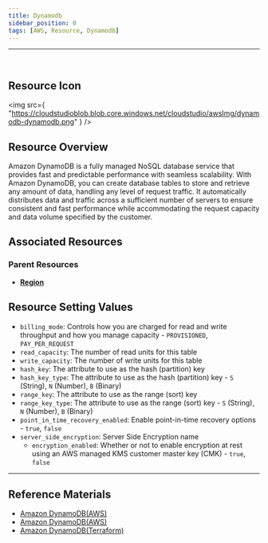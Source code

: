```yaml
---
title: Dynamodb
sidebar_position: 0
tags: [AWS, Resource, Dynamodb]
---
```


<hr />
<br />

## Resource Icon

<img
    src={
        "https://cloudstudioblob.blob.core.windows.net/cloudstudio/awsImg/dynamodb-dynamodb.png"
    }
/>

## Resource Overview

Amazon DynamoDB is a fully managed NoSQL database service that provides fast and predictable performance with seamless scalability. 
With Amazon DynamoDB, you can create database tables to store and retrieve any amount of data, handling any level of request traffic. 
It automatically distributes data and traffic across a sufficient number of servers to ensure consistent and fast performance while accommodating the request capacity and data volume specified by the customer.

## Associated Resources

### Parent Resources

-   [**Region**](https://docs.cstudio.app/en/docs/resource/aws/Base/Region)

## Resource Setting Values

-   `billing_mode`: Controls how you are charged for read and write throughput and how you manage capacity - `PROVISIONED`, `PAY_PER_REQUEST`
-   `read_capacity`: The number of read units for this table
-   `write_capacity`: The number of write units for this table
-   `hash_key`: The attribute to use as the hash (partition) key
-   `hash_key_type`: The attribute to use as the hash (partition) key - `S` (String), `N` (Number), `B` (Binary)
-   `range_key`: The attribute to use as the range (sort) key
-   `range_key_type`: The attribute to use as the range (sort) key - `S` (String), `N` (Number), `B` (Binary)
-   `point_in_time_recovery_enabled`: Enable point-in-time recovery options - `true`, `false`
-   `server_side_encryption`: Server Side Encryption name
    -   `encryption_enabled`: Whether or not to enable encryption at rest using an AWS managed KMS customer master key (CMK) - `true`, `false`

---

## Reference Materials

-   [Amazon DynamoDB(AWS)](https://docs.aws.amazon.com/ko_kr/amazondynamodb/latest/developerguide/Introduction.html)
-   [Amazon DynamoDB(AWS)](https://aws.amazon.com/ko/dynamodb/pricing/?nc2=type_a)
-   [Amazon DynamoDB(Terraform)](https://registry.terraform.io/providers/hashicorp/aws/latest/docs/resources/dynamodb_contributor_insights)
